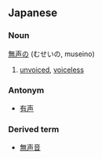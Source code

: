 ==Japanese==
===Noun===
[[無]][[声]]の (むせいの, museino)

# [[unvoiced]], [[voiceless]]

===Antonym===
*[[有声]]

===Derived term===
*[[無声音]]